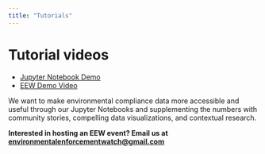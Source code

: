 ```yaml
---
title: "Tutorials"
---
```



<Layout pageTitle="Tutorials" sidebarLinks={LearnPageSidebarLinks} activeHeaderLink="Learn">

# Tutorial videos

* [Jupyter Notebook Demo](https://www.youtube.com/watch?v=KJuEK89Y73c)
* [EEW Demo Video](https://www.youtube.com/watch?v=Q0iXOn-dY1g)

We want to make environmental compliance data more accessible and useful through our Jupyter Notebooks and supplementing the numbers with community stories, compelling data visualizations, and contextual research. 

**Interested in hosting an EEW event? Email us at environmentalenforcementwatch@gmail.com**

</Layout>
